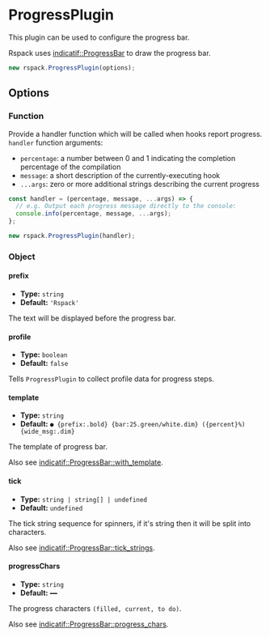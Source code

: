 
# ProgressPlugin

This plugin can be used to configure the progress bar.

Rspack uses [indicatif::ProgressBar](https://github.com/console-rs/indicatif) to draw the progress bar.

```js
new rspack.ProgressPlugin(options);
```

## Options

### Function

Provide a handler function which will be called when hooks report progress. `handler` function arguments:

- `percentage`: a number between 0 and 1 indicating the completion percentage of the compilation
- `message`: a short description of the currently-executing hook
- `...args`: zero or more additional strings describing the current progress

```js
const handler = (percentage, message, ...args) => {
  // e.g. Output each progress message directly to the console:
  console.info(percentage, message, ...args);
};

new rspack.ProgressPlugin(handler);
```

### Object

#### prefix

- **Type:** `string`
- **Default:** `'Rspack'`

The text will be displayed before the progress bar.

#### profile

- **Type:** `boolean`
- **Default:** `false`

Tells `ProgressPlugin` to collect profile data for progress steps.

#### template

- **Type:** `string`
- **Default:** `● {prefix:.bold} {bar:25.green/white.dim} ({percent}%) {wide_msg:.dim}`

The template of progress bar.

Also see [indicatif::ProgressBar::with_template](https://docs.rs/indicatif/latest/indicatif/style/struct.ProgressStyle.html#method.with_template).

#### tick

- **Type:** `string | string[] | undefined`
- **Default:** `undefined`

The tick string sequence for spinners, if it's string then it will be split into characters.

Also see [indicatif::ProgressBar::tick_strings](https://docs.rs/indicatif/latest/indicatif/style/struct.ProgressStyle.html#method.tick_strings).

#### progressChars

- **Type:** `string`
- **Default:** `━━`

The progress characters `(filled, current, to do)`.

Also see [indicatif::ProgressBar::progress_chars](https://docs.rs/indicatif/latest/indicatif/style/struct.ProgressStyle.html#method.progress_chars).
